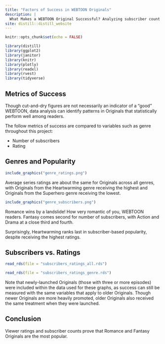 ```yaml
---
title: "Factors of Success in WEBTOON Originals"
description: |
  What Makes a WEBTOON Original Successful? Analyzing subscriber count and reader ratings as metrics of success.
site: distill::distill_website
---
```


```r
knitr::opts_chunk$set(echo = FALSE)

library(distill)
library(ggplot2)
library(janitor)
library(knitr)
library(plotly)
library(readxl)
library(rvest)
library(tidyverse)
```

## **Metrics of Success**
Though cut-and-dry figures are not necessarily an indicator of a "good" WEBTOON, data analysis can identify patterns in Originals that statistically perform well among readers.

The follow metrics of success are compared to variables such as genre throughout this project:

* Number of subscribers
* Rating




## Genres and Popularity
```r
include_graphics("genre_ratings.png")
```


Average series ratings are about the same for Originals across all genres, with Originals from the Heartwarming genre receiving the highest and Originals from the Superhero genre receiving the lowest.


```r
include_graphics("genre_subscribers.png")
```


Romance wins by a landslide! How very romantic of you, WEBTOON readers. Fantasy comes second for number of subscribers, with Action and Drama at a close third and fourth.

Surprisingly, Heartwarming ranks last in subscriber-based popularity, despite receiving the highest ratings.


## Subscribers vs. Ratings
```r
read_rds(file = "subscribers_ratings_all.rds")
```

```r
read_rds(file = "subscribers_ratings_genre.rds")
```




Note that newly-launched Originals (those with three or more episodes) were included within the data used for these graphs, as success can still be measured with the same variables that apply to older Originals. Though newer Originals are more heavily promoted, older Originals also received the same treatment when they were launched.




## **Conclusion**
Viewer ratings and subscriber counts prove that Romance and Fantasy Originals are the most popular.